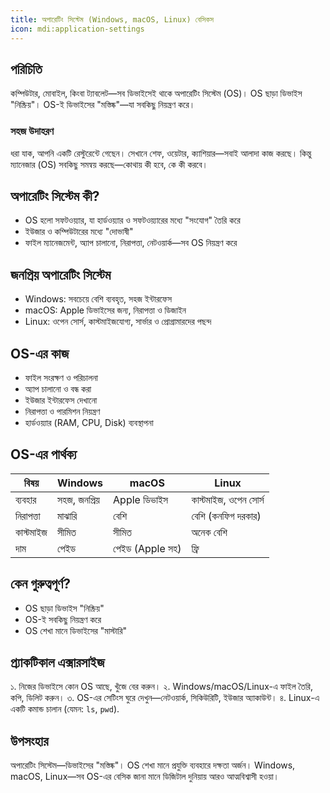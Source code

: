 ```yaml
---
title: অপারেটিং সিস্টেম (Windows, macOS, Linux) বেসিকস
icon: mdi:application-settings
---
```


## পরিচিতি

কম্পিউটার, মোবাইল, কিংবা ট্যাবলেট—সব ডিভাইসেই থাকে অপারেটিং সিস্টেম (OS)। OS ছাড়া ডিভাইস "নিষ্ক্রিয়"। OS-ই ডিভাইসের "মস্তিষ্ক"—যা সবকিছু নিয়ন্ত্রণ করে।

### সহজ উদাহরণ
ধরা যাক, আপনি একটি রেস্টুরেন্টে গেছেন। সেখানে শেফ, ওয়েটার, ক্যাশিয়ার—সবাই আলাদা কাজ করছে। কিন্তু ম্যানেজার (OS) সবকিছু সমন্বয় করছে—কোথায় কী হবে, কে কী করবে।

## অপারেটিং সিস্টেম কী?

- OS হলো সফটওয়্যার, যা হার্ডওয়্যার ও সফটওয়্যারের মধ্যে "সংযোগ" তৈরি করে
- ইউজার ও কম্পিউটারের মধ্যে "দোভাষী"
- ফাইল ম্যানেজমেন্ট, অ্যাপ চালানো, নিরাপত্তা, নেটওয়ার্ক—সব OS নিয়ন্ত্রণ করে

## জনপ্রিয় অপারেটিং সিস্টেম

- Windows: সবচেয়ে বেশি ব্যবহৃত, সহজ ইন্টারফেস
- macOS: Apple ডিভাইসের জন্য, নিরাপত্তা ও ডিজাইন
- Linux: ওপেন সোর্স, কাস্টমাইজযোগ্য, সার্ভার ও প্রোগ্রামারদের পছন্দ

## OS-এর কাজ

- ফাইল সংরক্ষণ ও পরিচালনা
- অ্যাপ চালানো ও বন্ধ করা
- ইউজার ইন্টারফেস দেখানো
- নিরাপত্তা ও পারমিশন নিয়ন্ত্রণ
- হার্ডওয়্যার (RAM, CPU, Disk) ব্যবস্থাপনা

## OS-এর পার্থক্য

| বিষয়         | Windows              | macOS                  | Linux                   |
|--------------|----------------------|------------------------|-------------------------|
| ব্যবহার       | সহজ, জনপ্রিয়         | Apple ডিভাইস           | কাস্টমাইজ, ওপেন সোর্স   |
| নিরাপত্তা    | মাঝারি               | বেশি                   | বেশি (কনফিগ দরকার)     |
| কাস্টমাইজ     | সীমিত                | সীমিত                  | অনেক বেশি              |
| দাম           | পেইড                 | পেইড (Apple সহ)        | ফ্রি                    |

## কেন গুরুত্বপূর্ণ?

- OS ছাড়া ডিভাইস "নিষ্ক্রিয়"
- OS-ই সবকিছু নিয়ন্ত্রণ করে
- OS শেখা মানে ডিভাইসের "মাস্টারি"

## প্র্যাকটিকাল এক্সারসাইজ

১. নিজের ডিভাইসে কোন OS আছে, খুঁজে বের করুন।
২. Windows/macOS/Linux-এ ফাইল তৈরি, কপি, ডিলিট করুন।
৩. OS-এর সেটিংস ঘুরে দেখুন—নেটওয়ার্ক, সিকিউরিটি, ইউজার অ্যাকাউন্ট।
৪. Linux-এ একটি কমান্ড চালান (যেমন: `ls`, `pwd`).

## উপসংহার

অপারেটিং সিস্টেম—ডিভাইসের "মস্তিষ্ক"। OS শেখা মানে প্রযুক্তি ব্যবহারে দক্ষতা অর্জন। Windows, macOS, Linux—সব OS-এর বেসিক জানা মানে ডিজিটাল দুনিয়ায় আরও আত্মবিশ্বাসী হওয়া।

